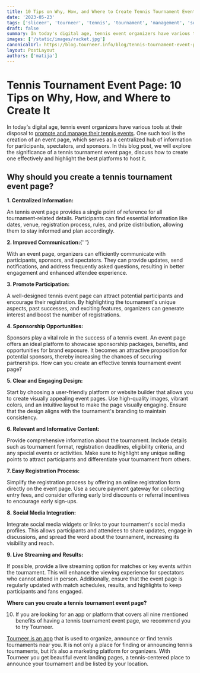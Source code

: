 ```yaml
---
title: 10 Tips on Why, How, and Where to Create Tennis Tournament Event Page
date: '2023-05-23'
tags: ['sliceer', 'tourneer', 'tennis', 'tournament', 'management', 'software', 'advice']
draft: false
summary: In today's digital age, tennis event organizers have various tools at their disposal to promote and manage their tennis events.
images: ['/static/images/racket.jpg']
canonicalUrl: https://blog.tourneer.info/blog/tennis-tournament-event-page-10-tips-on-why-how-and-where-to-create-it
layout: PostLayout
authors: ['matija']
---
```


# Tennis Tournament Event Page: 10 Tips on Why, How, and Where to Create It

In today's digital age, tennis event organizers have various tools at their disposal to [promote and manage their tennis events](https://blog.tourneer.info/blog/how-to-announce-and-promote-a-tennis-tournament). One such tool is the creation of an event page, which serves as a centralized hub of information for participants, spectators, and sponsors.
In this blog post, we will explore the significance of a tennis tournament event page, discuss how to create one effectively and highlight the best platforms to host it.

## <strong>Why should you create a tennis tournament event page?</strong>

<strong>1. Centralized Information: </strong>

An tennis event page provides a single point of reference for all tournament-related details. Participants can find essential information like dates, venue, registration process, rules, and prize distribution, allowing them to stay informed and plan accordingly.

<strong>2. Improved Communication:</strong>{' '}

With an event page, organizers can efficiently communicate with participants, sponsors, and spectators. They can provide updates, send notifications, and address frequently asked questions, resulting in better engagement and enhanced attendee experience.

<strong>3. Promote Participation: </strong>

A well-designed tennis event page can attract potential participants and encourage their registration. By highlighting the tournament's unique aspects, past successes, and exciting features, organizers can generate interest and boost the number of registrations.

<strong>4. Sponsorship Opportunities: </strong>

Sponsors play a vital role in the success of a tennis event. An event page offers an ideal platform to showcase sponsorship packages, benefits, and opportunities for brand exposure. It becomes an attractive proposition for potential sponsors, thereby increasing the chances of securing partnerships.
How can you create an effective tennis tournament event page?

<strong>5. Clear and Engaging Design: </strong>

Start by choosing a user-friendly platform or website builder that allows you to create visually appealing event pages. Use high-quality images, vibrant colors, and an intuitive layout to make the page visually engaging. Ensure that the design aligns with the tournament's branding to maintain consistency.

<strong>6. Relevant and Informative Content: </strong>

Provide comprehensive information about the tournament. Include details such as tournament format, registration deadlines, eligibility criteria, and any special events or activities. Make sure to highlight any unique selling points to attract participants and differentiate your tournament from others.

<strong>7. Easy Registration Process: </strong>

Simplify the registration process by offering an online registration form directly on the event page. Use a secure payment gateway for collecting entry fees, and consider offering early bird discounts or referral incentives to encourage early sign-ups.

<strong>8. Social Media Integration: </strong>

Integrate social media widgets or links to your tournament's social media profiles. This allows participants and attendees to share updates, engage in discussions, and spread the word about the tournament, increasing its visibility and reach.

<strong>9. Live Streaming and Results:</strong>

If possible, provide a live streaming option for matches or key events within the tournament. This will enhance the viewing experience for spectators who cannot attend in person. Additionally, ensure that the event page is regularly updated with match schedules, results, and highlights to keep participants and fans engaged.

<strong>Where can you create a tennis tournament event page?</strong>

10. If you are looking for an app or platform that covers all nine mentioned benefits of having a tennis tournament event page, we recommend you to try Tourneer.

[Tourneer is an app](https://www.tourneer.info/) that is used to organize, announce or find tennis tournaments near you. It is not only a place for finding or announcing tennis tournaments, but it’s also a marketing platform for organizers. With Tourneer you get beautiful event landing pages, a tennis-centered place to announce your tournament and be listed by your location.
